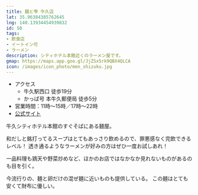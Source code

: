 ```yaml
---
title: 麺と雫 牛久店
lat: 35.96384385762645
lng: 140.13934454939832
id: 50
tags:
- 飲食店
- イートイン可
- ラーメン
description: シティホテル本館近くのラーメン屋です。
gmap: https://maps.app.goo.gl/JjZSx5rk9QBX4QLCA
icon: /images/icon_photo/men_shizuku.jpg
---
```


<LinkedImage
  src="/images/photos/men_shizuku-sign.jpg"
  href="/photo_pages/men_shizuku-sign"
/>

- アクセス
  - 牛久駅西口 徒歩19分
  - かっぱ号 本牛久郵便局 徒歩5分
- 営業時間：11時～15時／17時～22時
- [公式サイト](https://www.yukimura-g.co.jp/page2_166.html)

牛久シティホテル本館のすぐそばにある麺屋。

和だしと銘打ってるスープはとてもあっさり飲めるので、罪悪感なく完飲できるレベル！
透き通るようなラーメンが好みの方はぜひ一度お試しあれ！

一品料理も鶏天や野菜炒めなど、ほかのお店ではなかなか見れないものがあるのも目を引く。

今流行りの、麺と卵だけの混ぜ麺に近いものも提供している。
この麺はとても安くて財布に優しい。


<LinkedImage
  src="/images/photos/men_shizuku-menu.jpg"
  href="/photo_pages/men_shizuku-menu"
/>

<LinkedImage
  src="/images/photos/men_shizuku-menu2.jpg"
  href="/photo_pages/men_shizuku-menu2"
/>

